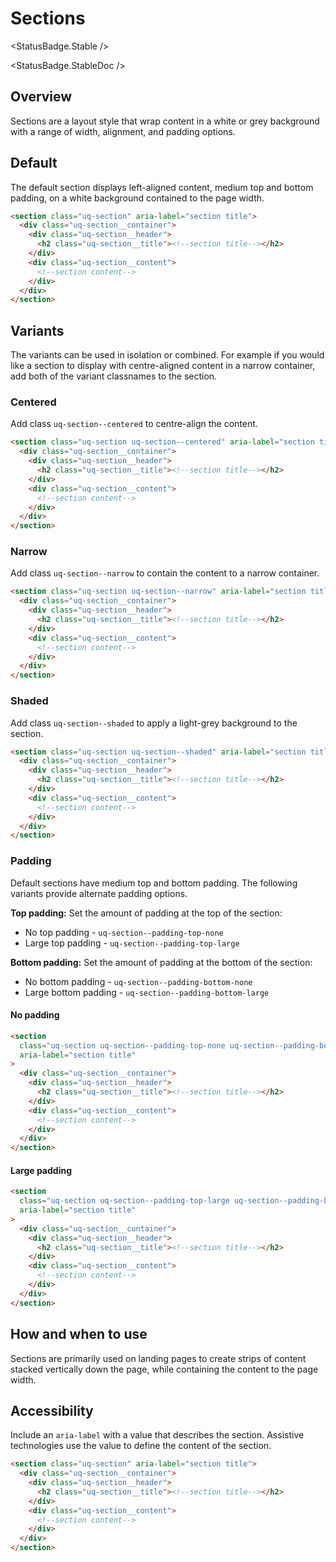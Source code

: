 
<Meta of={SectionsStories} />

# Sections

<StatusBadge.Stable />

<StatusBadge.StableDoc />

## Overview

Sections are a layout style that wrap content in a white or grey background with a range of width, alignment, and padding options.

## Default

The default section displays left-aligned content, medium top and bottom padding, on a white background contained to the page width.

<Canvas withSource="none">
  <Story id="components-sections--sections-default" />
</Canvas>

```html
<section class="uq-section" aria-label="section title">
  <div class="uq-section__container">
    <div class="uq-section__header">
      <h2 class="uq-section__title"><!--section title--></h2>
    </div>
    <div class="uq-section__content">
      <!--section content-->
    </div>
  </div>
</section>
```

## Variants

The variants can be used in isolation or combined. For example if you would like a section to display with centre-aligned content in a narrow container, add both of the variant classnames to the section.

### Centered

Add class `uq-section--centered` to centre-align the content.

<Canvas withSource="none">
  <Story id="components-sections--sections-centered" />
</Canvas>

```html
<section class="uq-section uq-section--centered" aria-label="section title">
  <div class="uq-section__container">
    <div class="uq-section__header">
      <h2 class="uq-section__title"><!--section title--></h2>
    </div>
    <div class="uq-section__content">
      <!--section content-->
    </div>
  </div>
</section>
```

### Narrow

Add class `uq-section--narrow` to contain the content to a narrow container.

<Canvas withSource="none">
  <Story id="components-sections--sections-narrow" />
</Canvas>

```html
<section class="uq-section uq-section--narrow" aria-label="section title">
  <div class="uq-section__container">
    <div class="uq-section__header">
      <h2 class="uq-section__title"><!--section title--></h2>
    </div>
    <div class="uq-section__content">
      <!--section content-->
    </div>
  </div>
</section>
```

### Shaded

Add class `uq-section--shaded` to apply a light-grey background to the section.

<Canvas withSource="none">
  <Story id="components-sections--sections-shaded" />
</Canvas>

```html
<section class="uq-section uq-section--shaded" aria-label="section title">
  <div class="uq-section__container">
    <div class="uq-section__header">
      <h2 class="uq-section__title"><!--section title--></h2>
    </div>
    <div class="uq-section__content">
      <!--section content-->
    </div>
  </div>
</section>
```

### Padding

Default sections have medium top and bottom padding. The following variants provide alternate padding options.

**Top padding:** Set the amount of padding at the top of the section:

*   No top padding - `uq-section--padding-top-none`
*   Large top padding - `uq-section--padding-top-large`

**Bottom padding:** Set the amount of padding at the bottom of the section:

*   No bottom padding - `uq-section--padding-bottom-none`
*   Large bottom padding - `uq-section--padding-bottom-large`

#### No padding

<Canvas withSource="none">
  <Story id="components-sections--sections-no-padding" />
</Canvas>

```html
<section
  class="uq-section uq-section--padding-top-none uq-section--padding-bottom-none"
  aria-label="section title"
>
  <div class="uq-section__container">
    <div class="uq-section__header">
      <h2 class="uq-section__title"><!--section title--></h2>
    </div>
    <div class="uq-section__content">
      <!--section content-->
    </div>
  </div>
</section>
```

#### Large padding

<Canvas withSource="none">
  <Story id="components-sections--sections-large-padding" />
</Canvas>

```html
<section
  class="uq-section uq-section--padding-top-large uq-section--padding-bottom-large"
  aria-label="section title"
>
  <div class="uq-section__container">
    <div class="uq-section__header">
      <h2 class="uq-section__title"><!--section title--></h2>
    </div>
    <div class="uq-section__content">
      <!--section content-->
    </div>
  </div>
</section>
```

## How and when to use

Sections are primarily used on landing pages to create strips of content stacked vertically down the page, while containing the content to the page width.

## Accessibility

Include an `aria-label` with a value that describes the section. Assistive technologies use the value to define the content of the section.

```html
<section class="uq-section" aria-label="section title">
  <div class="uq-section__container">
    <div class="uq-section__header">
      <h2 class="uq-section__title"><!--section title--></h2>
    </div>
    <div class="uq-section__content">
      <!--section content-->
    </div>
  </div>
</section>
```
